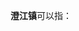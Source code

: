 '''澄江镇'''可以指：
{{PRC admin/disambig|36/07/34/105/000|36/08/26/100/000|44/02/22/102/000|50/01/09/102/000|45/12/28/200/000}}
{{disambig|cat=三字中国镇名消歧义}}